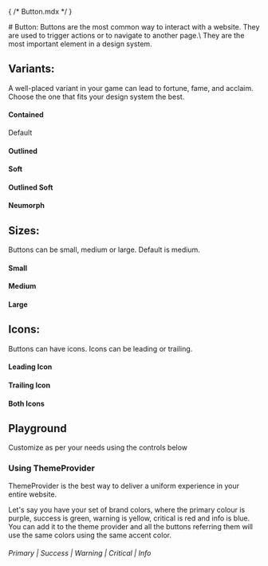 { /* Button.mdx */ }

<Meta of={ButtonStories} name="Docs"/>
# Button:
Buttons are the most common way to interact with a website. They are used to trigger actions or to navigate to another page.\
They are the most important element in a design system.

## Variants:
A well-placed variant in your game can lead to fortune, fame, and acclaim.\
Choose the one that fits your design system the best.

#### Contained
Default
<Canvas of={ButtonStories.Contained} />

#### Outlined
<Canvas of={ButtonStories.Outlined} />

#### Soft
<Canvas of={ButtonStories.Soft} />

#### Outlined Soft
<Canvas of={ButtonStories.OutlinedSoft} />

#### Neumorph
<Canvas of={ButtonStories.Neumorph} />


## Sizes:
Buttons can be small, medium or large. Default is medium.

#### Small
<Canvas of={ButtonStories.Small} />

#### Medium
<Canvas of={ButtonStories.Medium} />

#### Large
<Canvas of={ButtonStories.Large} />



## Icons:
Buttons can have icons. Icons can be leading or trailing.

#### Leading Icon
<Canvas of={ButtonStories.LeadingIcon}/>

#### Trailing Icon
<Canvas of={ButtonStories.TrailingIcon}/>

#### Both Icons
<Canvas of={ButtonStories.BothIcons}/>

## Playground
Customize as per your needs using the controls below
<Canvas of={ButtonStories.Playground}/>
<Controls of={ButtonStories.Playground}/>

### Using ThemeProvider
ThemeProvider is the best way to deliver a uniform experience in your entire website.

Let's say you have your set of brand colors, where the primary colour is purple, success is green, warning is yellow, critical is red and info is blue.\
You can add it to the theme provider and all the buttons referring them will use the same colors using the same accent color.

###### Primary  | Success | Warning | Critical | Info
<Canvas of={ButtonStories.ButtonThemeProvider}/>